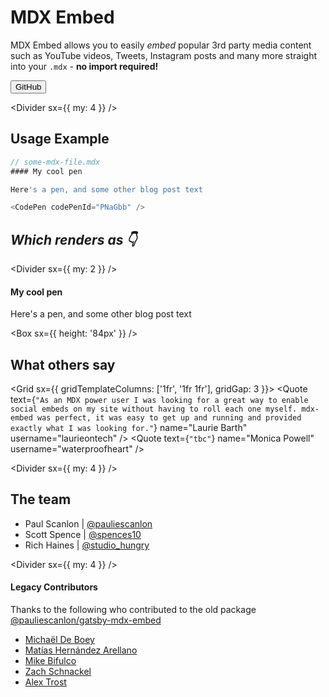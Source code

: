 
<Meta title="Introduction" />

# MDX Embed

MDX Embed allows you to easily _embed_ popular 3rd party media content such as YouTube videos, Tweets, Instagram posts and many more straight into your `.mdx` - **no import required!**

<Divider />

<Link href="https://github.com/PaulieScanlon/mdx-embed" target="_blank">
  <Button>GitHub</Button>
</Link>

<Divider sx={{ my: 4 }} />

## Usage Example

```js
// some-mdx-file.mdx
#### My cool pen

Here's a pen, and some other blog post text

<CodePen codePenId="PNaGbb" />
```

## _Which renders as 👇_

<Divider sx={{ my: 2 }} />

#### My cool pen

Here's a pen, and some other blog post text

<CodePen codePenId="PNaGbb" />

<Box sx={{ height: '84px' }} />

## What others say

<Grid sx={{ gridTemplateColumns: ['1fr', '1fr 1fr'], gridGap: 3 }}>
  <Quote
    text={`"As an MDX power user I was looking for a great way to enable social embeds on my site without having to roll each one myself. mdx-embed was perfect, it was easy to get up and running and provided exactly what I was looking for."`}
    name="Laurie Barth"
    username="laurieontech"
  />
  <Quote text={`"tbc"`} name="Monica Powell" username="waterproofheart" />
</Grid>

<Divider sx={{ my: 4 }} />

## The team

- Paul Scanlon | [@pauliescanlon](https://twitter.com/PaulieScanlon)
- Scott Spence | [@spences10](https://twitter.com/spences10)
- Rich Haines | [@studio_hungry](https://twitter.com/studio_hungry)

<Divider sx={{ my: 4 }} />

#### Legacy Contributors

Thanks to the following who contributed to the old package [@pauliescanlon/gatsby-mdx-embed](https://github.com/PaulieScanlon/gatsby-mdx-embed)

- [Michaël De Boey](https://github.com/MichaelDeBoey)
- [Matías Hernández Arellano](https://github.com/matiasfha)
- [Mike Bifulco](https://github.com/mbifulco)
- [Zach Schnackel](https://github.com/zslabs)
- [Alex Trost](https://github.com/a-trost)
